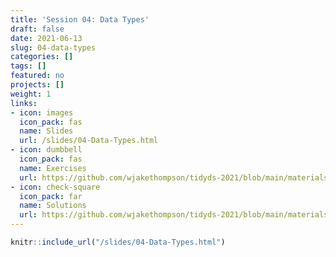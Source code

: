 ```yaml
---
title: 'Session 04: Data Types'
draft: false
date: 2021-06-13
slug: 04-data-types
categories: []
tags: []
featured: no
projects: []
weight: 1
links:
- icon: images
  icon_pack: fas
  name: Slides
  url: /slides/04-Data-Types.html
- icon: dumbbell
  icon_pack: fas
  name: Exercises
  url: https://github.com/wjakethompson/tidyds-2021/blob/main/materials/exercises/04-data-types.Rmd
- icon: check-square
  icon_pack: far
  name: Solutions
  url: https://github.com/wjakethompson/tidyds-2021/blob/main/materials/solutions/04-data-types-solutions.Rmd
---
```


```r
knitr::include_url("/slides/04-Data-Types.html")
```
